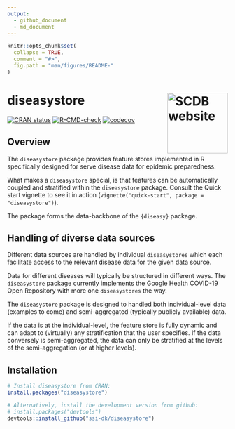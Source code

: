 ```yaml
---
output:
  - github_document
  - md_document
---
```


<!-- README.md is generated from README.Rmd. Please edit that file. -->

```r
knitr::opts_chunk$set(
  collapse = TRUE,
  comment = "#>",
  fig.path = "man/figures/README-"
)
```

# diseasystore <a href="https://ssi-dk.github.io/diseasystore/"><img src="man/figures/logo.png" alt="SCDB website" align="right" height="138"/></a>

<!-- badges: start -->

[![CRAN status](https://www.r-pkg.org/badges/version/diseasystore)](https://CRAN.R-project.org/package=diseasystore)
[![R-CMD-check](https://github.com/ssi-dk/diseasystore/actions/workflows/all-workflows.yaml/badge.svg)](https://github.com/ssi-dk/diseasystore/actions/workflows/all-workflows.yaml)
[![codecov](https://codecov.io/gh/ssi-dk/diseasystore/branch/main/graph/badge.svg)](https://app.codecov.io/gh/ssi-dk/diseasystore)

<!-- badges: end -->

## Overview

The `diseasystore` package provides feature stores implemented in R specifically designed for serve disease data for epidemic preparedness.

What makes a `diseasystore` special, is that features can be automatically coupled and stratified within the `diseasystore` package. Consult the Quick start vignette to see it in action (`vignette("quick-start", package = "diseasystore")`).

The package forms the data-backbone of the `{diseasy}` package.

## Handling of diverse data sources
Different data sources are handled by individual `diseasystores` which each facilitate access to the relevant disease data for the given data source.

Data for different diseases will typically be structured in different ways. The `diseasystore` package currently implements the Google Health COVID-19 Open Repository with more one `diseasystores` the way.

The `diseasystore` package is designed to handled both individual-level data (examples to come) and semi-aggregated (typically publicly available) data.

If the data is at the individual-level, the feature store is fully dynamic and can adapt to (virtually) any stratification that the user specifies.
If the data conversely is semi-aggregated, the data can only be stratified at the levels of the semi-aggregation (or at higher levels).

## Installation

```r
# Install diseasystore from CRAN:
install.packages("diseasystore")

# Alternatively, install the development version from github:
# install.packages("devtools")
devtools::install_github("ssi-dk/diseasystore")
```
